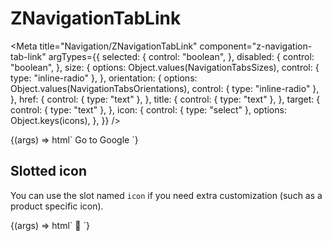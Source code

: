 
# ZNavigationTabLink

<Meta
  title="Navigation/ZNavigationTabLink"
  component="z-navigation-tab-link"
  argTypes={{
    selected: {
      control: "boolean",
    },
    disabled: {
      control: "boolean",
    },
    size: {
      options: Object.values(NavigationTabsSizes),
      control: { type: "inline-radio" },
    },
    orientation: {
      options: Object.values(NavigationTabsOrientations),
      control: { type: "inline-radio" },
    },
    href: {
      control: { type: "text" },
    },
    title: {
      control: { type: "text" },
    },
    target: {
      control: { type: "text" },
    },
    icon: {
      control: { type: "select" },
      options: Object.keys(icons),
    },
  }}
/>

<Canvas>
  <Story name="z-navigation-tab-link" args={{
    selected: false,
    disabled: false,
    size: NavigationTabsSizes.big,
    orientation: NavigationTabsOrientations.horizontal,
    href: 'https://www.google.com',
    target: "_blank",
    title: "Go to Google",
    icon: "arrow-quad-north-east",
  }}>
    {(args) => html`
      <z-navigation-tab-link
        .selected=${args.selected}
        .disabled=${args.disabled}
        .size=${args.size}
        .orientation=${args.orientation}
        .href=${args.href}
        .title=${args.title}
        .target=${args.target}
        .icon=${args.icon}
      >
        <span slot="label">Go to Google</span>
      </z-navigation-tab-link>
    `}
  </Story>
</Canvas>

## Slotted icon
You can use the slot named `icon` if you need extra customization (such as a product specific icon).

<Canvas>
  <Story name="z-navigation-tab-link with slotted icon"
    args={{
      selected: false,
      disabled: false,
      size: NavigationTabsSizes.big,
      orientation: NavigationTabsOrientations.horizontal,
      href: 'https://www.google.com',
      target: "_blank",
      title: "Go to Google",
      label: "Google",
    }}
    parameters={{
      controls: {
        exclude: ["icon"],
      }
    }}
  >
    {(args) => html`
      <z-navigation-tab-link
        .selected=${args.selected}
        .disabled=${args.disabled}
        .size=${args.size}
        .orientation=${args.orientation}
        .href=${args.href}
        .title=${args.title}
        .target=${args.target}
        .label=${args.label}
      >
        <span slot="icon">🧩</span>
      </z-navigation-tab-link>
    `}
  </Story>
</Canvas>

<ArgsTable of="z-navigation-tab-link" />
